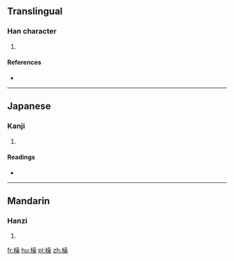 ==Translingual==

===Han character===
{{Han char|rn=75|rad=木|as=13|sn=17|four=4699<sub>4</sub>|canj=木口口木 (DRRD)}}

# {{defn|Han|sort=木13}}

====References====
* {{Han ref|kx=0555.350|dkj=15628|dj=0945.200|hdz=21301.140|uh=6A7E|ud=27262|bh=C0CF|bd=49359}}

----

==Japanese==

===Kanji===
{{ja-kanji|grade=|rs=木13}}

# {{defn|lang=ja|sort=木13}}

====Readings====
* {{ja-readings|on=[[しゅ]] (shu), [[そう]] (sō), [[す]] (su)|kun=}}

----

==Mandarin==

===Hanzi===
{{cmn-hanzi|pin=[[shū]] ([[shu1]])|wg=shu<sup>1</sup>}}

# {{defn|lang=cmn|sort=木13}}

[[fr:橾]]
[[hu:橾]]
[[pl:橾]]
[[zh:橾]]